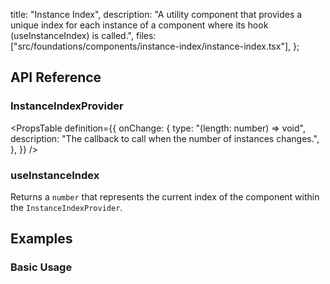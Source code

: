   title: "Instance Index",
  description:
    "A utility component that provides a unique index for each instance of a component where its hook (useInstanceIndex) is called.",
  files: ["src/foundations/components/instance-index/instance-index.tsx"],
};

## API Reference

### InstanceIndexProvider

<PropsTable
  definition={{
    onChange: {
      type: "(length: number) => void",
      description: "The callback to call when the number of instances changes.",
    },
  }}
/>

### useInstanceIndex

Returns a `number` that represents the current index of the component within the `InstanceIndexProvider`.

## Examples

### Basic Usage

<Preview slug="instance-index" />
